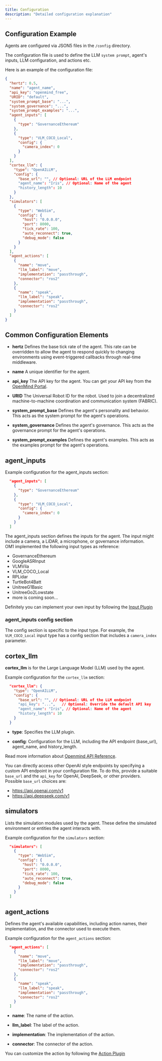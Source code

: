 ---
title: Configuration
description: "Detailed configuration explanation"
---

## Configuration Example

Agents are configured via JSON5 files in the `/config` directory. 

The configuration file is used to define the LLM `system prompt`, agent's inputs, LLM configuration, and actions etc.

Here is an example of the configuration file:

```json Configuration
{
  "hertz": 0.5,
  "name": "agent_name",
  "api_key": "openmind_free",
  "URID": "default",
  "system_prompt_base": "...",
  "system_governance": "...",
  "system_prompt_examples": "...",
  "agent_inputs": [
    {
      "type": "GovernanceEthereum"
    },
    {
      "type": "VLM_COCO_Local",
      "config": {
        "camera_index": 0
      }
    }
  ],
  "cortex_llm": {
    "type": "OpenAILLM",
    "config": {
      "base_url": "", // Optional: URL of the LLM endpoint
      "agent_name": "Iris", // Optional: Name of the agent
      "history_length": 10
    }
  },
  "simulators": [
    {
      "type": "WebSim",
      "config": {
        "host": "0.0.0.0",
        "port": 8000,
        "tick_rate": 100,
        "auto_reconnect": true,
        "debug_mode": false
      }
    }
  ],
  "agent_actions": [
    {
      "name": "move",
      "llm_label": "move",
      "implementation": "passthrough",
      "connector": "ros2"
    },
    {
      "name": "speak",
      "llm_label": "speak",
      "implementation": "passthrough",
      "connector": "ros2"
    }
  ]
}
```

## Common Configuration Elements

* **hertz** Defines the base tick rate of the agent. This rate can be overridden to allow the agent to respond quickly to changing environments using event-triggered callbacks through real-time middleware.

* **name** A unique identifier for the agent.

* **api_key** The API key for the agent. You can get your API key from the [OpenMind Portal](https://portal.openmind.org/).

* **URID** The Universal Robot ID for the robot. Used to join a decentralized machine-to-machine coordination and communication system (FABRIC). 

* **system_prompt_base** Defines the agent's personality and behavior. This acts as the system prompt for the agent's operations.

* **system_governance** Defines the agent's governance. This acts as the governance prompt for the agent's operations.

* **system_prompt_examples** Defines the agent's examples. This acts as the examples prompt for the agent's operations.

## agent_inputs

Example configuration for the agent_inputs section:

```json agent_inputs
  "agent_inputs": [
    {
      "type": "GovernanceEthereum"
    },
    {
      "type": "VLM_COCO_Local",
      "config": {
        "camera_index": 0
      }
    }
  ]
```

The agent_inputs section defines the inputs for the agent. The input might include a camera, a LiDAR, a microphone, or governance information.  
OM1 implemented the following input types as reference:

* GovernanceEthereum
* GoogleASRInput
* VLMVila
* VLM_COCO_Local
* RPLidar
* TurtleBot4Batt
* UnitreeG1Basic
* UnitreeGo2Lowstate
* more is coming soon...

Definitely you can implement your own input by following the [Input Plugin](https://github.com/openmind/OM1/tree/main/src/inputs/plugins)

### agent_inputs config section

The config section is specific to the input type. For example, the `VLM_COCO_Local` input type has a config section that includes a `camera_index` parameter.

## cortex_llm

**cortex_llm** is for the Large Language Model (LLM) used by the agent.

Example configuration for the `cortex_llm` section:

```json cortex_llm
  "cortex_llm": {
    "type": "OpenAILLM",
    "config": {
      "base_url": "", // Optional: URL of the LLM endpoint
      "api_key": "...",   // Optional: Override the default API key
      "agent_name": "Iris", // Optional: Name of the agent
      "history_length": 10
    }
  }
```

* **type**: Specifies the LLM plugin.

* **config**: Configuration for the LLM, including the API endpoint (base_url), agent_name, and history_length.

Read more information about [Openmind API Reference](/api-reference/introduction).

You can directly access other OpenAI style endpoints by specifying a custom API endpoint in your configuration file. To do this, provide a suitable `base_url` and the `api_key` for OpenAI, DeepSeek, or other providers. Possible `base_url` choices are:

* https://api.openai.com/v1
* https://api.deepseek.com/v1

## simulators

Lists the simulation modules used by the agent. These define the simulated environment or entities the agent interacts with.

Example configuration for the `simulators` section:

```json Simulators Configuration
  "simulators": [
    {
      "type": "WebSim",
      "config": {
        "host": "0.0.0.0",
        "port": 8000,
        "tick_rate": 100,
        "auto_reconnect": true,
        "debug_mode": false
      }
    }
  ]
```

## agent_actions

Defines the agent's available capabilities, including action names, their implementation, and the connector used to execute them.

Example configuration for the `agent_actions` section:

```json Agent Actions Configuration
  "agent_actions": [
    {
      "name": "move",
      "llm_label": "move",
      "implementation": "passthrough",
      "connector": "ros2"
    },
    {
      "name": "speak",
      "llm_label": "speak",
      "implementation": "passthrough",
      "connector": "ros2"
    }
  ]
```

* **name**: The name of the action.

* **llm_label**: The label of the action.

* **implementation**: The implementation of the action.

* **connector**: The connector of the action.

You can customize the action by following the [Action Plugin](https://github.com/openmind/OM1/tree/main/src/actions)
